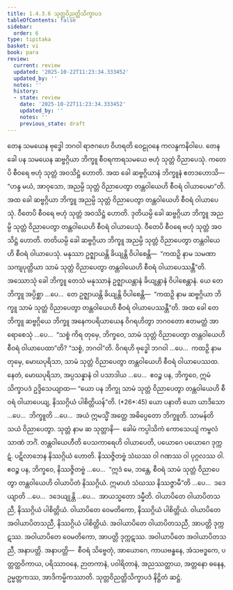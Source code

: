 ```yaml
---
title: 1.4.3.6 သုတ္တဝိညတ္တိသိက္ခာပဒ
tableOfContents: false
sidebar:
  order: 6
type: tipitaka
basket: vi
book: para
review:
  current: review
  updated: '2025-10-22T11:23:34.333452'
  updated_by: ''
  notes: ''
  history:
  - state: review
    date: '2025-10-22T11:23:34.333452'
    updated_by: ''
    notes: ''
    previous_state: draft
---
```



<ReviewStatus review={frontmatter.review} showDetails={true} />

<HypothesisAnnotation frontmatter={frontmatter} />

<DynamicBreadcrumb />

<Division number="636" book="para" e="ch" v="1" p="368">

<Paragraph number="2350" book="para">
တေန သမယေန ဗုဒ္ဓေါ ဘဂဝါ ရာဇဂဟေ ဝိဟရတိ ဝေဠုဝနေ ကလန္ဒကနိဝါပေ. တေန ခေါ ပန သမယေန ဆဗ္ဗဂ္ဂိယာ ဘိက္ခူ စီဝရကာရသမယေ ဗဟုံ သုတ္တံ ဝိညာပေသုံ. ကတေပိ စီဝရေ ဗဟုံ သုတ္တံ အဝသိဋ္ဌံ ဟောတိ. အထ ခေါ ဆဗ္ဗဂ္ဂိယာနံ ဘိက္ခူနံ ဧတဒဟောသိ—  “ဟန္ဒ မယံ, အာဝုသော, အညမ္ပိ သုတ္တံ ဝိညာပေတွာ တန္တဝါယေဟိ စီဝရံ ဝါယာပေမာ”တိ. အထ ခေါ ဆဗ္ဗဂ္ဂိယာ ဘိက္ခူ အညမ္ပိ သုတ္တံ ဝိညာပေတွာ တန္တဝါယေဟိ စီဝရံ ဝါယာပေသုံ. ဝီတေပိ စီဝရေ ဗဟုံ သုတ္တံ အဝသိဋ္ဌံ ဟောတိ. ဒုတိယမ္ပိ ခေါ ဆဗ္ဗဂ္ဂိယာ ဘိက္ခူ အညမ္ပိ သုတ္တံ ဝိညာပေတွာ တန္တဝါယေဟိ စီဝရံ ဝါယာပေသုံ. ဝီတေပိ စီဝရေ ဗဟုံ သုတ္တံ အဝသိဋ္ဌံ ဟောတိ. တတိယမ္ပိ ခေါ ဆဗ္ဗဂ္ဂိယာ ဘိက္ခူ အညမ္ပိ သုတ္တံ ဝိညာပေတွာ တန္တဝါယေဟိ စီဝရံ ဝါယာပေသုံ. မနုဿာ ဥဇ္ဈာယန္တိ ခိယျန္တိ ဝိပါစေန္တိ—  “ကထဉှိ နာမ သမဏာ သကျပုတ္တိယာ သာမံ သုတ္တံ ဝိညာပေတွာ တန္တဝါယေဟိ စီဝရံ ဝါယာပေဿန္တီ”တိ.
</Paragraph>

<Paragraph number="2351" book="para">
အဿောသုံ ခေါ ဘိက္ခူ တေသံ မနုဿာနံ ဥဇ္ဈာယန္တာနံ ခိယျန္တာနံ ဝိပါစေန္တာနံ. ယေ တေ ဘိက္ခူ အပ္ပိစ္ဆာ …ပေ…  တေ ဥဇ္ဈာယန္တိ ခိယျန္တိ ဝိပါစေန္တိ—  “ကထဉှိ နာမ ဆဗ္ဗဂ္ဂိယာ ဘိက္ခူ သာမံ သုတ္တံ ဝိညာပေတွာ တန္တဝါယေဟိ စီဝရံ ဝါယာပေဿန္တီ”တိ.
</Paragraph>

<Paragraph number="2352" book="para">
အထ ခေါ တေ ဘိက္ခူ ဆဗ္ဗဂ္ဂိယေ ဘိက္ခူ အနေကပရိယာယေန ဝိဂရဟိတွာ ဘဂဝတော ဧတမတ္ထံ အာရောစေသုံ …ပေ…  “သစ္စံ ကိရ တုမှေ, ဘိက္ခဝေ, သာမံ သုတ္တံ ဝိညာပေတွာ တန္တဝါယေဟိ စီဝရံ ဝါယာပေထာ”တိ? “သစ္စံ, ဘဂဝါ”တိ. ဝိဂရဟိ ဗုဒ္ဓေါ ဘဂဝါ …ပေ…  ကထဉှိ နာမ တုမှေ, မောဃပုရိသာ, သာမံ သုတ္တံ ဝိညာပေတွာ တန္တဝါယေဟိ စီဝရံ ဝါယာပေဿထ. နေတံ, မောဃပုရိသာ, အပ္ပသန္နာနံ ဝါ ပသာဒါယ …ပေ…  ဧဝဉ္စ ပန, ဘိက္ခဝေ, ဣမံ သိက္ခာပဒံ ဥဒ္ဒိသေယျာထ—
</Paragraph>

</Division>
<Division number="637" book="para" e="ch" v="1" p="369">

<Paragraph number="2353" book="para">
<Emphasis>“ယော ပန ဘိက္ခု သာမံ သုတ္တံ ဝိညာပေတွာ တန္တဝါယေဟိ စီဝရံ ဝါယာပေယျ, နိဿဂ္ဂိယံ ပါစိတ္တိယန်”</Emphasis>တိ. (*26*:<Emphasis>45</Emphasis>)
</Paragraph>

</Division>
<Division number="638" book="para" e="ch" v="1" p="369">

<Paragraph number="2354" book="para">
<Emphasis>ယော ပနာ</Emphasis>တိ ယော ယာဒိသော …ပေ…  <Emphasis>ဘိက္ခူ</Emphasis>တိ …ပေ…  အယံ ဣမသ္မိံ အတ္ထေ အဓိပ္ပေတော ဘိက္ခူတိ.
</Paragraph>

<Paragraph number="2355" book="para">
<Emphasis>သာမန်</Emphasis>တိ သယံ ဝိညာပေတွာ.
</Paragraph>

<Paragraph number="2356" book="para">
<Emphasis>သုတ္တံ</Emphasis> နာမ ဆ သုတ္တာနိ—  ခေါမံ ကပ္ပါသိကံ ကောသေယျံ ကမ္ဗလံ သာဏံ ဘင်္ဂံ.
</Paragraph>

<Paragraph number="2357" book="para">
<Emphasis>တန္တဝါယေဟီ</Emphasis>တိ ပေသကာရေဟိ ဝါယာပေတိ, ပယောဂေ ပယောဂေ ဒုက္ကဋံ. ပဋိလာဘေန နိဿဂ္ဂိယံ ဟောတိ. နိဿဇ္ဇိတဗ္ဗံ သံဃဿ ဝါ ဂဏဿ ဝါ ပုဂ္ဂလဿ ဝါ. ဧဝဉ္စ ပန, ဘိက္ခဝေ, နိဿဇ္ဇိတဗ္ဗံ …ပေ…  “ဣဒံ မေ, ဘန္တေ, စီဝရံ သာမံ သုတ္တံ ဝိညာပေတွာ တန္တဝါယေဟိ ဝါယာပိတံ နိဿဂ္ဂိယံ. ဣမာဟံ သံဃဿ နိဿဇ္ဇာမီ”တိ …ပေ…  ဒဒေယျာတိ …ပေ…  ဒဒေယျုန္တိ …ပေ…  အာယသ္မတော ဒမ္မီတိ.
</Paragraph>

</Division>
<Division number="639" book="para" e="ch" v="1" p="370">

<Paragraph number="2358" book="para">
ဝါယာပိတေ ဝါယာပိတသညီ, နိဿဂ္ဂိယံ ပါစိတ္တိယံ. ဝါယာပိတေ ဝေမတိကော, နိဿဂ္ဂိယံ ပါစိတ္တိယံ. ဝါယာပိတေ အဝါယာပိတသညီ, နိဿဂ္ဂိယံ ပါစိတ္တိယံ.
</Paragraph>

<Paragraph number="2359" book="para">
အဝါယာပိတေ ဝါယာပိတသညီ, အာပတ္တိ ဒုက္ကဋဿ. အဝါယာပိတေ ဝေမတိကော, အာပတ္တိ ဒုက္ကဋဿ. အဝါယာပိတေ အဝါယာပိတသညီ, အနာပတ္တိ.
</Paragraph>

</Division>
<Division number="640" book="para" e="ch" v="1" p="370">

<Paragraph number="2360" book="para">
အနာပတ္တိ—  စီဝရံ သိဗ္ဗေတုံ, အာယောဂေ, ကာယဗန္ဓနေ, အံသဗဒ္ဓကေ, ပတ္တတ္ထဝိကာယ, ပရိဿာဝနေ, ဉာတကာနံ, ပဝါရိတာနံ, အညဿတ္ထာယ, အတ္တနော ဓနေန, ဥမ္မတ္တကဿ, အာဒိကမ္မိကဿာတိ.

</Paragraph>
</Division>

<Paragraph number="2361" type="center" book="para">
သုတ္တဝိညတ္တိသိက္ခာပဒံ နိဋ္ဌိတံ ဆဋ္ဌံ.
</Paragraph>
